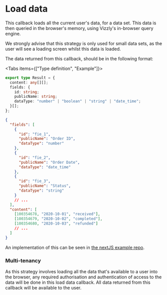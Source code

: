 
# Load data

This callback loads all the current user's data, for a data set. This data is then queried in the browser's memory, using Vizzly's in-browser query engine.

We strongly advise that this strategy is only used for small data sets, as the user will see a loading screen whilst this data is loaded.

The data returned from this callback, should be in the following format:

<Tabs items={["Type definition", "Example"]}>
<Tab>

```typescript
export type Result = {
  content: any[][];
  fields: {
    id: string;
    publicName: string;
    dataType: "number" | "boolean" | "string" | "date_time";
  }[];
};
```

</Tab>
<Tab>

```json
{
  "fields": [
    {
      "id": "fie_1",
      "publicName": "Order ID",
      "dataType": "number"
    },
    {
      "id": "fie_2",
      "publicName": "Order Date",
      "dataType": "date_time"
    },
    {
      "id": "fie_3",
      "publicName": "Status",
      "dataType": "string"
    }
    // ...
  ],
  "content": [
    [100354678, "2020-10-01", "received"],
    [100354679, "2020-10-02", "completed"],
    [100354680, "2020-10-03", "refunded"]
    // ...
  ]
}
```

</Tab>
</Tabs>

An implementation of this can be seen in [the nextJS example repo](https://github.com/vizzly-co/library-examples/blob/b962329aa4e0d8ba3c49595e69120e1be8cdcfbb/examples/next-js/pages/in-browser.jsx#L14-L26).

### Multi-tenancy

As this strategy involves loading all the data that's available to a user into the browser, any required authorisation and authentication of access to the data will be done in this load data callback. All data returned from this callback will be available to the user.
